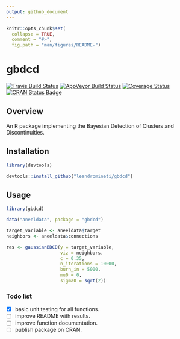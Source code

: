 ```yaml
---
output: github_document
---
```


```r
knitr::opts_chunk$set(
  collapse = TRUE,
  comment = "#>",
  fig.path = "man/figures/README-")
```

# gbdcd

[![Travis Build Status](https://travis-ci.org/leandromineti/gbdcd.svg?branch=master)](https://travis-ci.org/leandromineti/gbdcd)
[![AppVeyor Build Status](https://ci.appveyor.com/api/projects/status/7cv1gidywu5sxila?svg=true)](https://ci.appveyor.com/project/leandromineti/gbdcd)
[![Coverage Status](https://codecov.io/gh/leandromineti/gbdcd/branch/master/graph/badge.svg)](https://codecov.io/gh/leandromineti/gbdcd)
[![CRAN Status Badge](http://www.r-pkg.org/badges/version/gbdcd)](https://cran.r-project.org/package=gbdcd)

## Overview

An R package implementing the Bayesian Detection of Clusters and Discontinuities.

## Installation

```r
library(devtools)

devtools::install_github("leandromineti/gbdcd")
```

## Usage

```r
library(gbdcd)

data("aneeldata", package = "gbdcd")

target_variable <- aneeldata$target
neighbors <- aneeldata$connections

res <- gaussianBDCD(y = target_variable, 
                    viz = neighbors, 
                    c = 0.35, 
                    n_iterations = 10000, 
                    burn_in = 5000, 
                    mu0 = 0, 
                    sigma0 = sqrt(2))
```

### Todo list

- [x] basic unit testing for all functions.
- [ ] improve README with results.
- [ ] improve function documentation.
- [ ] publish package on CRAN.
